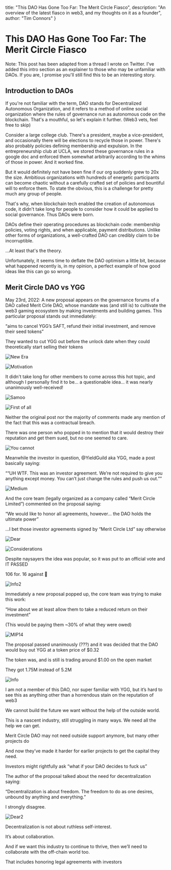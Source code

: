   title: "This DAO Has Gone Too Far: The Merit Circle Fiasco",
  description: "An overview of the latest fiasco in web3, and my thoughts on it as a founder",
  author: "Tim Connors"
}


# This DAO Has Gone Too Far: The Merit Circle Fiasco

Note: This post has been adapted from a thread I wrote on Twitter. I've added this intro section as an explainer to those who may be unfamiliar with DAOs. If you are, I promise you'll still find this to be an interesting story.

## Introduction to DAOs

If you're not familiar with the term, DAO stands for Decentralized Autonomous Organization, and it refers to a method of online social organization where the rules of governance run as autonomous code on the blockchain. That's a mouthful, so let's explain it further. (Web3 vets, feel free to skip)

Consider a large college club. There's a president, maybe a vice-president, and occasionally there will be elections to recycle those in power. There's also probably policies defining membership and expulsion. In the entrepreneurship club at UCLA, we stored these governance rules in a google doc and enforced them somewhat arbitrarily according to the whims of those in power. And it worked fine.

But it would definitely not have been fine if our org suddenly grew to 20x the size. Ambitious organizations with hundreds of energetic participants can become chaotic without a carefully crafted set of policies and bountiful will to enforce them. To state the obvious, this is a challenge for pretty much any group of people.

That's why, when blockchain tech enabled the creation of autonomous code, it didn't take long for people to consider how it could be applied to social governance. Thus DAOs were born.

DAOs define their operating procedures as blockchain code: membership policies, voting rights, and when applicable, payment distributions. Unlike other forms of organizations, a well-crafted DAO can credibly claim to be incorruptible.

...At least that's the theory.

Unfortunately, it seems time to deflate the DAO optimism a little bit, because what happened recently is, in my opinion, a perfect example of how good ideas like this can go so wrong.

## Merit Circle DAO vs YGG

May 23rd, 2022: A new proposal appears on the governance forums of a DAO called Merit Cirle DAO, whose mandate was (and still is) to cultivate the web3 gaming ecosystem by making investments and building games. This particular proposal stands out immediately:

“aims to cancel YGG’s SAFT, refund their initial investment, and remove their seed tokens”

They wanted to cut YGG out before the unlock date when they could theoretically start selling their tokens

![New Era](/merit-circle/new-era.png)

![Motivation](/merit-circle/motivation.png)

It didn't take long for other members to come across this hot topic, and although I personally find it to be... a questionable idea... it was nearly unanimously well-received!

![Samoo](/merit-circle/samoo.png)

![First of all](/merit-circle/first-of-all.png)

Neither the original post nor the majority of comments made any mention of the fact that this was a contractual breach.

There was one person who popped in to mention that it would destroy their reputation and get them sued, but no one seemed to care.

![You cannot](/merit-circle/you-cannot.png)

Meanwhile the investor in question, @YieldGuild aka YGG, made a post basically saying:

““UH WTF. This was an investor agreement. We’re not required to give you anything except money. You can’t just change the rules and push us out.””

![Medium](/merit-circle/medium.png)

And the core team (legally organized as a company called “Merit Circle Limited”) commented on the proposal saying:

“We would like to honor all agreements, however… the DAO holds the ultimate power”

…I bet those investor agreements signed by “Merit Circle Ltd” say otherwise

![Dear](/merit-circle/dear.png)

![Considerations](/merit-circle/considerations.png)

Despite naysayers the idea was popular, so it was put to an official vote and IT PASSED

106 for. 16 against 🫠

![Info2](/merit-circle/info2.png)

Immediately a new proposal popped up, the core team was trying to make this work:

“How about we at least allow them to take a reduced return on their investment”

(This would be paying them ~30% of what they were owed)

![MIP14](/merit-circle/mip14.png)

The proposal passed unanimously (???) and it was decided that the DAO would buy out YGG at a token price of $0.32

The token was, and is still is trading around $1.00 on the open market

They got 1.75M instead of 5.2M

![Info](/merit-circle/info.png)

I am not a member of this DAO, nor super familiar with YGG, but it’s hard to see this as anything other than a horrendous stain on the reputation of web3

We cannot build the future we want without the help of the outside world.

This is a nascent industry, still struggling in many ways. We need all the help we can get.

Merit Circle DAO may not need outside support anymore, but many other projects do

And now they’ve made it harder for earlier projects to get the capital they need.

Investors might rightfully ask “what if your DAO decides to fuck us”

The author of the proposal talked about the need for decentralization saying:

“Decentralization is about freedom. The freedom to do as one desires, unbound by anything and everything.”

I strongly disagree.

![Dear2](/merit-circle/dear2.png)

Decentralization is not about ruthless self-interest.

It’s about collaboration.

And if we want this industry to continue to thrive, then we’ll need to collaborate with the off-chain world too.

That includes honoring legal agreements with investors
